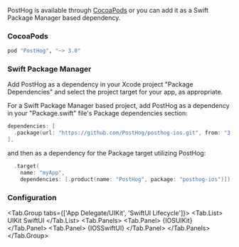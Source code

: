 
PostHog is available through [CocoaPods](http://cocoapods.org) or you can add it as a Swift Package Manager based dependency.

### CocoaPods

```ruby file=Podfile
pod "PostHog", "~> 3.0"
```

### Swift Package Manager

Add PostHog as a dependency in your Xcode project "Package Dependencies" and select the project target for your app, as appropriate.

For a Swift Package Manager based project, add PostHog as a dependency in your "Package.swift" file's Package dependencies section:

```swift file=Package.swift
dependencies: [
  .package(url: "https://github.com/PostHog/posthog-ios.git", from: "3.0.0")
],
```

and then as a dependency for the Package target utilizing PostHog:

```swift file=Package.swift
  .target(
    name: "myApp",
    dependencies: [.product(name: "PostHog", package: "posthog-ios")]),
```

### Configuration

<Tab.Group tabs={['App Delegate/UIKit', 'SwiftUI Lifecycle']}>
     <Tab.List>
         <Tab>UIKit</Tab>
         <Tab>SwiftUI</Tab>
     </Tab.List>
     <Tab.Panels>
         <Tab.Panel>
            {IOSUIKit}
         </Tab.Panel>
         <Tab.Panel>
            {IOSSwiftUI}
         </Tab.Panel>
     </Tab.Panels>
 </Tab.Group>
